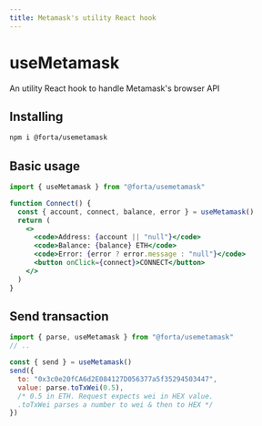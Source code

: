 ```yaml
---
title: Metamask's utility React hook
---
```



# useMetamask

An utility React hook to handle Metamask's browser API

<BadgesBanner />

## Installing

```bash
npm i @forta/usemetamask
```

## Basic usage

```jsx
import { useMetamask } from "@forta/usemetamask"

function Connect() {
  const { account, connect, balance, error } = useMetamask()
  return (
    <>
      <code>Address: {account || "null"}</code>
      <code>Balance: {balance} ETH</code>
      <code>Error: {error ? error.message : "null"}</code>
      <button onClick={connect}>CONNECT</button>
    </>
  )
}
```

<Connect />

## Send transaction

```jsx
import { parse, useMetamask } from "@forta/usemetamask"
// ..

const { send } = useMetamask()
send({
  to: "0x3c0e20fCA6d2E084127D056377a5f35294503447",
  value: parse.toTxWei(0.5),
  /* 0.5 in ETH. Request expects wei in HEX value.
  .toTxWei parses a number to wei & then to HEX */
})
```

